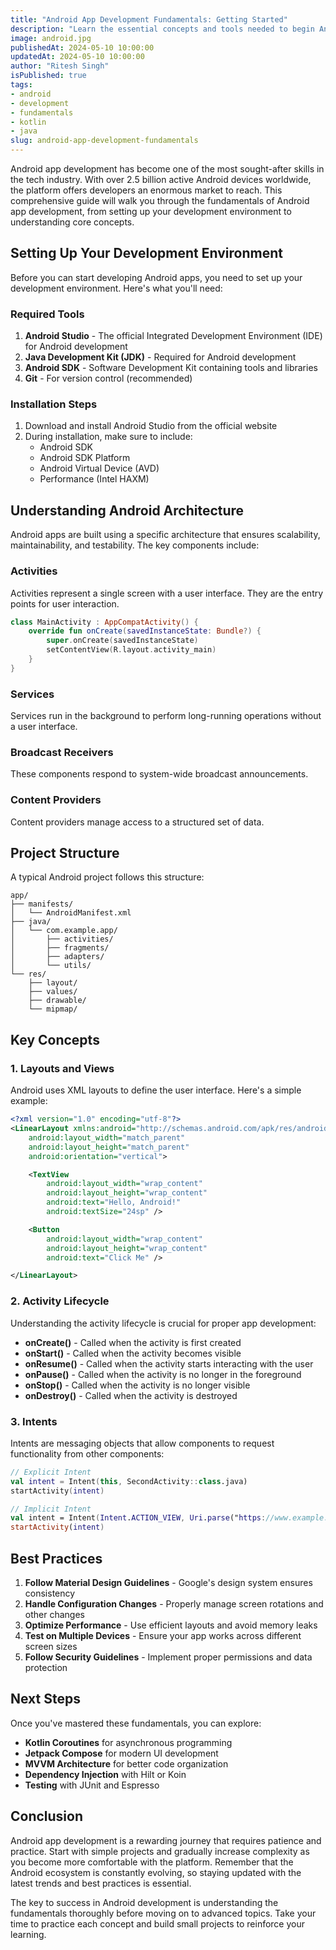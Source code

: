 ```yaml
---
title: "Android App Development Fundamentals: Getting Started"
description: "Learn the essential concepts and tools needed to begin Android app development, from setting up your development environment to understanding the Android architecture."
image: android.jpg
publishedAt: 2024-05-10 10:00:00
updatedAt: 2024-05-10 10:00:00
author: "Ritesh Singh"
isPublished: true
tags: 
- android
- development
- fundamentals
- kotlin
- java
slug: android-app-development-fundamentals
---
```


Android app development has become one of the most sought-after skills in the tech industry. With over 2.5 billion active Android devices worldwide, the platform offers developers an enormous market to reach. This comprehensive guide will walk you through the fundamentals of Android app development, from setting up your development environment to understanding core concepts.

## Setting Up Your Development Environment

Before you can start developing Android apps, you need to set up your development environment. Here's what you'll need:

### Required Tools

1. **Android Studio** - The official Integrated Development Environment (IDE) for Android development
2. **Java Development Kit (JDK)** - Required for Android development
3. **Android SDK** - Software Development Kit containing tools and libraries
4. **Git** - For version control (recommended)

### Installation Steps

1. Download and install Android Studio from the official website
2. During installation, make sure to include:
   - Android SDK
   - Android SDK Platform
   - Android Virtual Device (AVD)
   - Performance (Intel HAXM)

## Understanding Android Architecture

Android apps are built using a specific architecture that ensures scalability, maintainability, and testability. The key components include:

### Activities
Activities represent a single screen with a user interface. They are the entry points for user interaction.

```kotlin
class MainActivity : AppCompatActivity() {
    override fun onCreate(savedInstanceState: Bundle?) {
        super.onCreate(savedInstanceState)
        setContentView(R.layout.activity_main)
    }
}
```

### Services
Services run in the background to perform long-running operations without a user interface.

### Broadcast Receivers
These components respond to system-wide broadcast announcements.

### Content Providers
Content providers manage access to a structured set of data.

## Project Structure

A typical Android project follows this structure:

```
app/
├── manifests/
│   └── AndroidManifest.xml
├── java/
│   └── com.example.app/
│       ├── activities/
│       ├── fragments/
│       ├── adapters/
│       └── utils/
└── res/
    ├── layout/
    ├── values/
    ├── drawable/
    └── mipmap/
```

## Key Concepts

### 1. Layouts and Views

Android uses XML layouts to define the user interface. Here's a simple example:

```xml
<?xml version="1.0" encoding="utf-8"?>
<LinearLayout xmlns:android="http://schemas.android.com/apk/res/android"
    android:layout_width="match_parent"
    android:layout_height="match_parent"
    android:orientation="vertical">

    <TextView
        android:layout_width="wrap_content"
        android:layout_height="wrap_content"
        android:text="Hello, Android!"
        android:textSize="24sp" />

    <Button
        android:layout_width="wrap_content"
        android:layout_height="wrap_content"
        android:text="Click Me" />

</LinearLayout>
```

### 2. Activity Lifecycle

Understanding the activity lifecycle is crucial for proper app development:

- **onCreate()** - Called when the activity is first created
- **onStart()** - Called when the activity becomes visible
- **onResume()** - Called when the activity starts interacting with the user
- **onPause()** - Called when the activity is no longer in the foreground
- **onStop()** - Called when the activity is no longer visible
- **onDestroy()** - Called when the activity is destroyed

### 3. Intents

Intents are messaging objects that allow components to request functionality from other components:

```kotlin
// Explicit Intent
val intent = Intent(this, SecondActivity::class.java)
startActivity(intent)

// Implicit Intent
val intent = Intent(Intent.ACTION_VIEW, Uri.parse("https://www.example.com"))
startActivity(intent)
```

## Best Practices

1. **Follow Material Design Guidelines** - Google's design system ensures consistency
2. **Handle Configuration Changes** - Properly manage screen rotations and other changes
3. **Optimize Performance** - Use efficient layouts and avoid memory leaks
4. **Test on Multiple Devices** - Ensure your app works across different screen sizes
5. **Follow Security Guidelines** - Implement proper permissions and data protection

## Next Steps

Once you've mastered these fundamentals, you can explore:

- **Kotlin Coroutines** for asynchronous programming
- **Jetpack Compose** for modern UI development
- **MVVM Architecture** for better code organization
- **Dependency Injection** with Hilt or Koin
- **Testing** with JUnit and Espresso

## Conclusion

Android app development is a rewarding journey that requires patience and practice. Start with simple projects and gradually increase complexity as you become more comfortable with the platform. Remember that the Android ecosystem is constantly evolving, so staying updated with the latest trends and best practices is essential.

The key to success in Android development is understanding the fundamentals thoroughly before moving on to advanced topics. Take your time to practice each concept and build small projects to reinforce your learning.
